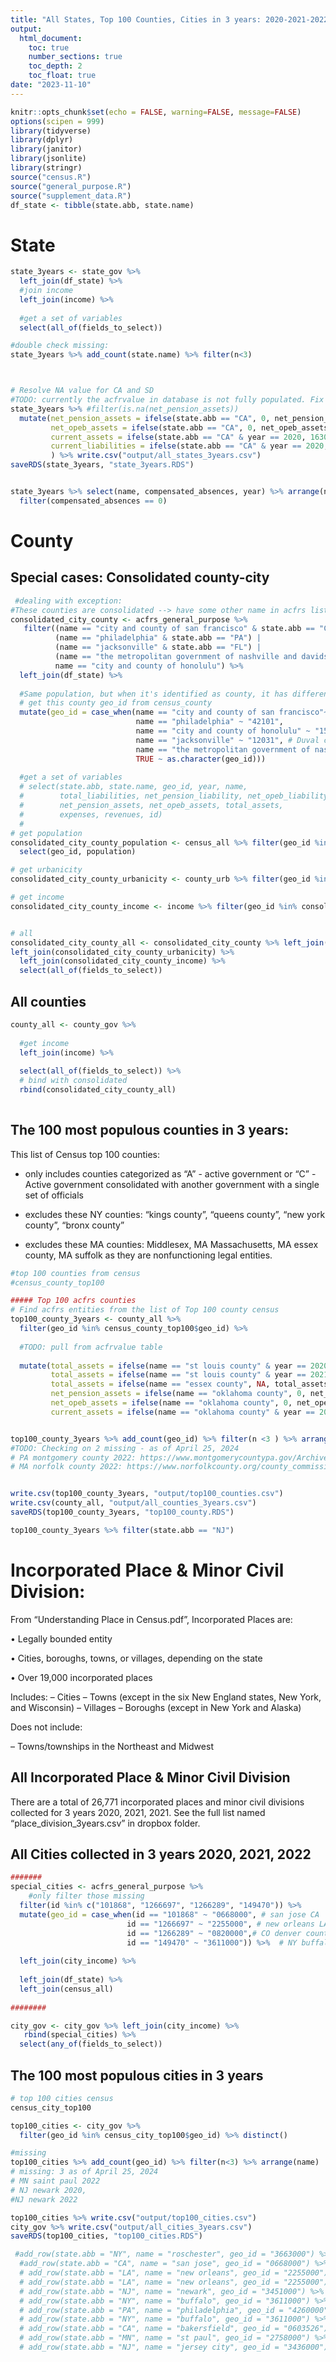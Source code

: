 ```yaml
---
title: "All States, Top 100 Counties, Cities in 3 years: 2020-2021-2022"
output: 
  html_document:
    toc: true
    number_sections: true
    toc_depth: 2
    toc_float: true
date: "2023-11-10"
---
```


```r
knitr::opts_chunk$set(echo = FALSE, warning=FALSE, message=FALSE)
options(scipen = 999)
library(tidyverse)
library(dplyr)
library(janitor)
library(jsonlite)
library(stringr)
source("census.R")
source("general_purpose.R")
source("supplement_data.R")
df_state <- tibble(state.abb, state.name)
```


# State 
```r
state_3years <- state_gov %>% 
  left_join(df_state) %>% 
  #join income
  left_join(income) %>% 
  
  #get a set of variables
  select(all_of(fields_to_select)) 

#double check missing:
state_3years %>% add_count(state.name) %>% filter(n<3)



# Resolve NA value for CA and SD 
#TODO: currently the acfrvalue in database is not fully populated. Fix it later --> don't have to impute 0 here. 
state_3years %>% #filter(is.na(net_pension_assets))
  mutate(net_pension_assets = ifelse(state.abb == "CA", 0, net_pension_assets),
         net_opeb_assets = ifelse(state.abb == "CA", 0, net_opeb_assets),
         current_assets = ifelse(state.abb == "CA" & year == 2020, 163031521000, current_assets),
         current_liabilities = ifelse(state.abb == "CA" & year == 2020, 103649199000, current_liabilities)
         ) %>% write.csv("output/all_states_3years.csv")
saveRDS(state_3years, "state_3years.RDS") 


state_3years %>% select(name, compensated_absences, year) %>% arrange(name) %>% write.csv("tmp/state_compensated_absenses.csv")
  filter(compensated_absences == 0)
```

# County
## Special cases: Consolidated county-city

```r
 #dealing with exception: 
#These counties are consolidated --> have some other name in acfrs list:  
consolidated_city_county <- acfrs_general_purpose %>% 
   filter((name == "city and county of san francisco" & state.abb == "CA") |
          (name == "philadelphia" & state.abb == "PA") |
          (name == "jacksonville" & state.abb == "FL") |
          (name == "the metropolitan government of nashville and davidson county" & state.abb == "TN")  |
          name == "city and county of honolulu") %>% 
  left_join(df_state) %>% 
  
  #Same population, but when it's identified as county, it has different geo_id. The geo_id as a metro is different and does not contain income & urbanicity info. Use these geo_id to get income and urbanicity. 
  # get this county geo_id from census_county
  mutate(geo_id = case_when(name == "city and county of san francisco"~ "06075", 
                            name == "philadelphia" ~ "42101",
                            name == "city and county of honolulu" ~ "15003", 
                            name == "jacksonville" ~ "12031", # Duval county geo_id
                            name == "the metropolitan government of nashville and davidson county" ~ "47037",
                            TRUE ~ as.character(geo_id))) 
  
  #get a set of variables
  # select(state.abb, state.name, geo_id, year, name,
  #        total_liabilities, net_pension_liability, net_opeb_liability, current_liabilities,
  #        net_pension_assets, net_opeb_assets, total_assets,
  #        expenses, revenues, id) 
  # 
# get population
consolidated_city_county_population <- census_all %>% filter(geo_id %in% consolidated_city_county$geo_id) %>% 
  select(geo_id, population) 

# get urbanicity
consolidated_city_county_urbanicity <- county_urb %>% filter(geo_id %in% consolidated_city_county$geo_id)

# get income
consolidated_city_county_income <- income %>% filter(geo_id %in% consolidated_city_county$geo_id)


# all
consolidated_city_county_all <- consolidated_city_county %>% left_join(consolidated_city_county_population) %>% 
left_join(consolidated_city_county_urbanicity) %>% 
  left_join(consolidated_city_county_income) %>% 
  select(all_of(fields_to_select))

```

## All counties 
```r
county_all <- county_gov %>% 
  
  #get income
  left_join(income) %>% 
  
  select(all_of(fields_to_select)) %>% 
  # bind with consolidated
  rbind(consolidated_city_county_all)
  

```


## The 100 most populous counties in 3 years:

This list of Census top 100 counties:

* only includes counties categorized as "A" - active government or "C" - Active government consolidated with another government with a single set of
officials

* excludes these NY counties: "kings county", "queens county", "new york county", "bronx county"

* excludes these MA counties: Middlesex, MA Massachusetts, MA essex county, MA suffolk as they are nonfunctioning legal entities.


```r
#top 100 counties from census
#census_county_top100

##### Top 100 acfrs counties 
# Find acfrs entities from the list of Top 100 county census
top100_county_3years <- county_all %>% 
  filter(geo_id %in% census_county_top100$geo_id) %>% 
  
  #TODO: pull from acfrvalue table
  
  mutate(total_assets = ifelse(name == "st louis county" & year == 2020, 2138938727, total_assets), 
         total_assets = ifelse(name == "st louis county" & year == 2021, 2199076860, total_assets),
         total_assets = ifelse(name == "essex county", NA, total_assets),
         net_pension_assets = ifelse(name == "oklahoma county", 0, net_pension_assets),
         net_opeb_assets = ifelse(name == "oklahoma county", 0, net_opeb_assets),
         current_assets = ifelse(name == "oklahoma county" & year == 2020, 146236643, current_assets))


top100_county_3years %>% add_count(geo_id) %>% filter(n <3 ) %>% arrange(name)
#TODO: Checking on 2 missing - as of April 25, 2024
# PA montgomery county 2022: https://www.montgomerycountypa.gov/Archive.aspx?AMID=45
# MA norfolk county 2022: https://www.norfolkcounty.org/county_commission/about_norfolk_county/annual_reports.php#outer-31


write.csv(top100_county_3years, "output/top100_counties.csv")
write.csv(county_all, "output/all_counties_3years.csv")
saveRDS(top100_county_3years, "top100_county.RDS")

top100_county_3years %>% filter(state.abb == "NJ")

```


# Incorporated Place & Minor Civil Division: 

From "Understanding Place in Census.pdf", Incorporated Places are:

• Legally bounded entity

• Cities, boroughs, towns, or villages, depending on the state

• Over 19,000 incorporated places

Includes:
– Cities
– Towns (except in the six New England states, New York, and Wisconsin)
– Villages
– Boroughs (except in New York and Alaska)

Does not include:

– Towns/townships in the Northeast and Midwest

## All Incorporated Place & Minor Civil Division

There are a total of 26,771 incorporated places and minor civil divisions collected for 3 years 2020, 2021, 2021. See the full list named "place_division_3years.csv" in dropbox folder. 


## All Cities collected in 3 years 2020, 2021, 2022

```r
#######
special_cities <- acfrs_general_purpose %>% 
    #only filter those missing
  filter(id %in% c("101868", "1266697", "1266289", "149470")) %>% 
  mutate(geo_id = case_when(id == "101868" ~ "0668000", # san jose CA
                          id == "1266697" ~ "2255000", # new orleans LA
                          id == "1266289" ~ "0820000",# CO denver county, also denver city
                          id == "149470" ~ "3611000")) %>%  # NY buffalo
  
  left_join(city_income) %>% 
  
  left_join(df_state) %>% 
  left_join(census_all)
 
########

city_gov <- city_gov %>% left_join(city_income) %>% 
   rbind(special_cities) %>% 
  select(any_of(fields_to_select)) 

```

## The 100 most populous cities in 3 years
```r
# top 100 cities census
census_city_top100

top100_cities <- city_gov %>% 
  filter(geo_id %in% census_city_top100$geo_id) %>% distinct()

#missing
top100_cities %>% add_count(geo_id) %>% filter(n<3) %>% arrange(name)
# missing: 3 as of April 25, 2024
# MN saint paul 2022
# NJ newark 2020, 
#NJ newark 2022

top100_cities %>% write.csv("output/top100_cities.csv")
city_gov %>% write.csv("output/all_cities_3years.csv")
saveRDS(top100_cities, "top100_cities.RDS")
```



```r

 #add_row(state.abb = "NY", name = "roschester", geo_id = "3663000") %>% 
  #add_row(state.abb = "CA", name = "san jose", geo_id = "0668000") %>% 
  # add_row(state.abb = "LA", name = "new orleans", geo_id = "2255000") %>% 
  # add_row(state.abb = "LA", name = "new orleans", geo_id = "2255000") %>% 
  # add_row(state.abb = "NJ", name = "newark", geo_id = "3451000") %>% 
  # add_row(state.abb = "NY", name = "buffalo", geo_id = "3611000") %>% 
  # add_row(state.abb = "PA", name = "philadelphia", geo_id = "4260000") %>% 
  # add_row(state.abb = "NY", name = "buffalo", geo_id = "3611000") %>% 
  # add_row(state.abb = "CA", name = "bakersfield", geo_id = "0603526") %>% 
  # add_row(state.abb = "MN", name = "st paul", geo_id = "2758000") %>% 
  # add_row(state.abb = "NJ", name = "jersey city", geo_id = "3436000") 
```


